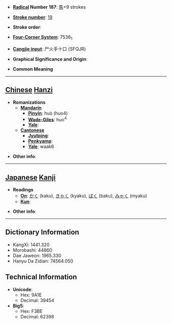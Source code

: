* '''[[Wiktionary:Chinese radical index| Radical]] Number 187''': [[Wiktionary:Chinese radical index 馬|馬]]+9 strokes

* '''[[Wiktionary:Chinese total strokes index|Stroke number]]''': [[Wiktionary:Chinese total strokes index 19|19]]

* '''Stroke order''': 

* '''[[Wiktionary:Chinese four corner index|Four-Corner System]]''': 7536<sub>1</sub>

* '''[[Wiktionary:Chinese Cangjie index|Cangjie input]]''': 尸火手十口 (SFQJR)

* '''Graphical Significance and Origin''': 

* '''Common Meaning'''

----

== [[Chinese]] [[Hanzi]] ==

* '''Romanizations'''
** '''[[Mandarin]]'''
*** '''[[Pinyin]]''': huò (huo4)
*** '''[[Wade-Giles]]''': huo<sup>4</sup>
*** '''[[Yale]]''': 
** '''[[Cantonese]]'''
*** '''[[Jyutping]]''':
*** '''[[Penkyamp]]''': 
*** '''[[Yale]]''': waak6

* '''Other info''': 

----

== [[Japanese]] [[Kanji]] ==

* '''Readings'''
** '''[[On]]''': [[かく]] (kaku), [[きゃく]] (kyaku), [[ばく]] (baku), [[みゃく]] (myaku)
** '''[[Kun]]''': 

* '''Other info''':  

----

== Dictionary Information ==

* KangXi: 1441.320
* Morobashi: 44860
* Dae Jaweon: 1965.330
* Hanyu Da Zidian: 74564.050

== Technical Information ==

* '''Unicode''':
** Hex: 9A1E
** Decimal: 39454
* '''Big5''':
** Hex: F3BE
** Decimal: 62398